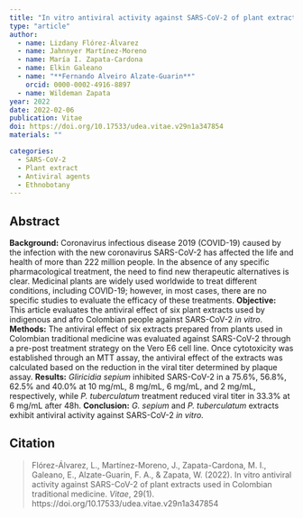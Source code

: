 ```yaml
---
title: "In vitro antiviral activity against SARS-CoV-2 of plant extracts used in Colombian traditional medicine"
type: "article"
author:
  - name: Lizdany Flórez-Álvarez
  - name: Jahnnyer Martínez-Moreno
  - name: María I. Zapata-Cardona
  - name: Elkin Galeano
  - name: "**Fernando Alveiro Alzate-Guarin**"
    orcid: 0000-0002-4916-8897
  - name: Wildeman Zapata
year: 2022
date: 2022-02-06
publication: Vitae
doi: https://doi.org/10.17533/udea.vitae.v29n1a347854
materials: ""

categories:
  - SARS-CoV-2
  - Plant extract
  - Antiviral agents
  - Ethnobotany
---
```


## Abstract

**Background:** Coronavirus infectious disease 2019 (COVID-19) caused by the infection with the new coronavirus SARS-CoV-2 has affected the life and health of more than 222 million people. In the absence of any specific pharmacological treatment, the need to find new therapeutic alternatives is clear. Medicinal plants are widely used worldwide to treat different conditions, including COVID-19; however, in most cases, there are no specific studies to evaluate the efficacy of these treatments. **Objective:** This article evaluates the antiviral effect of six plant extracts used by indigenous and afro Colombian people against SARS-CoV-2 *in vitro*. **Methods:** The antiviral effect of six extracts prepared from plants used in Colombian traditional medicine was evaluated against SARS-CoV-2 through a pre-post treatment strategy on the Vero E6 cell line. Once cytotoxicity was established through an MTT assay, the antiviral effect of the extracts was calculated based on the reduction in the viral titer determined by plaque assay. **Results:** *Gliricidia sepium* inhibited SARS-CoV-2 in a 75.6%, 56.8%, 62.5% and 40.0% at 10 mg/mL, 8 mg/mL, 6 mg/mL, and 2 mg/mL, respectively, while *P. tuberculatum* treatment reduced viral titer in 33.3% at 6 mg/mL after 48h. **Conclusion:** *G. sepium* and *P. tuberculatum* extracts exhibit antiviral activity against SARS-CoV-2 *in vitro.*

## Citation

> Flórez-Álvarez, L., Martínez-Moreno, J., Zapata-Cardona, M. I., Galeano, E., Alzate-Guarin, F. A., & Zapata, W. (2022). In vitro antiviral activity against SARS-CoV-2 of plant extracts used in Colombian traditional medicine. *Vitae*, 29(1). https://doi.org/10.17533/udea.vitae.v29n1a347854